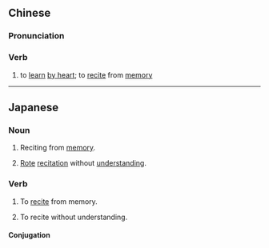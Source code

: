 {{also|记诵}}
==Chinese==
{{zh-forms|s=记诵}}

===Pronunciation===
{{zh-pron
|m=jìsòng
|c=gei3 zung6
|cat=v
}}

===Verb===
{{zh-verb}}

# to [[learn]] [[by heart]]; to [[recite]] from [[memory]]

----

==Japanese==
{{ja-kanjitab|き|しょう|yomi=on}}

===Noun===
{{ja-noun|きしょう}}

# {{lb|ja|archaic}} Reciting from [[memory]].
# {{lb|ja|archaic}} [[rote|Rote]] [[recitation]] without [[understanding]].

===Verb===
{{ja-verb-suru|hira=きしょう}}

# {{lb|ja|archaic}} To [[recite]] from memory.
# {{lb|ja|archaic}} To recite without understanding.

====Conjugation====
{{ja-suru|記誦|きしょう}}